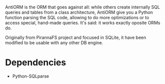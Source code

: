 AntiORM is the ORM that goes against all: while others create internally SQL queries and tables from a class architecture, AntiORM give you a Python function parsing the SQL code, allowing to do more optimizations or to access special, hand-made queries. It's said: it works exactly oposite ORMs do.

Originally from PirannaFS project and focused in SQLite, it have been modified to be usable with any other DB engine.

= Dependencies =
* Python-SQLparse
